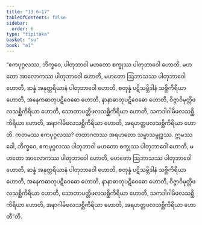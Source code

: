 ```yaml
---
title: "13.6–17"
tableOfContents: false
sidebar:
  order: 6
type: "tipitaka"
basket: "su"
book: "a1"
---
```



<DynamicBreadcrumb />

<Division number="175–186" book="a1" e="ch" v="15">

<Paragraph number="268" book="a1">
“ဧကပုဂ္ဂလဿ, ဘိက္ခဝေ, ပါတုဘာဝါ မဟတော စက္ခုဿ ပါတုဘာဝေါ ဟောတိ, မဟတော အာလောကဿ ပါတုဘာဝေါ ဟောတိ, မဟတော ဩဘာသဿ ပါတုဘာဝေါ ဟောတိ, ဆန္နံ အနုတ္တရိယာနံ ပါတုဘာဝေါ ဟောတိ, စတုန္နံ ပဋိသမ္ဘိဒါနံ သစ္ဆိကိရိယာ ဟောတိ, အနေကဓာတုပဋိဝေဓော ဟောတိ, နာနာဓာတုပဋိဝေဓော ဟောတိ, ဝိဇ္ဇာဝိမုတ္တိဖလသစ္ဆိကိရိယာ ဟောတိ, သောတာပတ္တိဖလသစ္ဆိကိရိယာ ဟောတိ, သကဒါဂါမိဖလသစ္ဆိကိရိယာ ဟောတိ, အနာဂါမိဖလသစ္ဆိကိရိယာ ဟောတိ, အရဟတ္တဖလသစ္ဆိကိရိယာ ဟောတိ. ကတမဿ ဧကပုဂ္ဂလဿ? တထာဂတဿ အရဟတော သမ္မာသမ္ဗုဒ္ဓဿ. ဣမဿ ခေါ, ဘိက္ခဝေ, ဧကပုဂ္ဂလဿ ပါတုဘာဝါ မဟတော စက္ခုဿ ပါတုဘာဝေါ ဟောတိ, မဟတော အာလောကဿ ပါတုဘာဝေါ ဟောတိ, မဟတော ဩဘာသဿ ပါတုဘာဝေါ ဟောတိ, ဆန္နံ အနုတ္တရိယာနံ ပါတုဘာဝေါ ဟောတိ, စတုန္နံ ပဋိသမ္ဘိဒါနံ သစ္ဆိကိရိယာ ဟောတိ, အနေကဓာတုပဋိဝေဓော ဟောတိ, နာနာဓာတုပဋိဝေဓော ဟောတိ, ဝိဇ္ဇာဝိမုတ္တိဖလသစ္ဆိကိရိယာ ဟောတိ, သောတာပတ္တိဖလသစ္ဆိကိရိယာ ဟောတိ, သကဒါဂါမိဖလသစ္ဆိကိရိယာ ဟောတိ, အနာဂါမိဖလသစ္ဆိကိရိယာ ဟောတိ, အရဟတ္တဖလသစ္ဆိကိရိယာ ဟောတီ”တိ.
</Paragraph>
</Division>